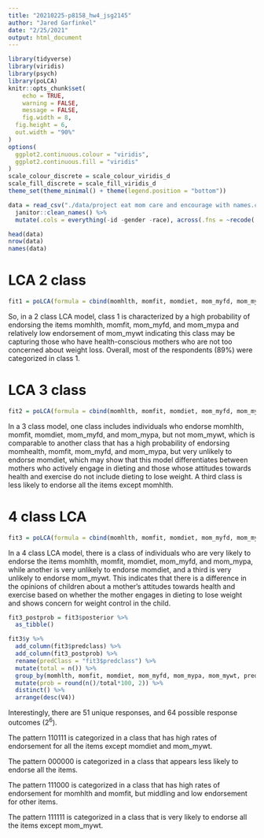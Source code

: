 ```yaml
---
title: "20210225-p8158_hw4_jsg2145"
author: "Jared Garfinkel"
date: "2/25/2021"
output: html_document
---
```


```r
library(tidyverse)
library(viridis)
library(psych)
library(poLCA)
knitr::opts_chunk$set(
	echo = TRUE,
	warning = FALSE,
	message = FALSE,
	fig.width = 8, 
  fig.height = 6,
  out.width = "90%"
)
options(
  ggplot2.continuous.colour = "viridis",
  ggplot2.continuous.fill = "viridis"
)
scale_colour_discrete = scale_colour_viridis_d
scale_fill_discrete = scale_fill_viridis_d
theme_set(theme_minimal() + theme(legend.position = "bottom"))
```

```r
data = read_csv("./data/project eat mom care and encourage with names.csv") %>% 
  janitor::clean_names() %>% 
  mutate(.cols = everything(-id -gender -race), across(.fns = ~recode(., "0" = 2)))

head(data)
nrow(data)
names(data)
```

# LCA 2 class

```r
fit1 = poLCA(formula = cbind(momhlth, momfit, momdiet, mom_myfd, mom_mypa, mom_mywt)~1, data = data, nclass = 2)
```

So, in a 2 class LCA model, class 1 is characterized by a high probability of endorsing the items momhlth, momfit, mom_myfd, and mom_mypa and relatively low endorsement of mom_mywt indicating this class may be capturing those who have health-conscious mothers who are not too concerned about weight loss. Overall, most of the respondents (89%) were categorized in class 1.

# LCA 3 class

```r
fit2 = poLCA(formula = cbind(momhlth, momfit, momdiet, mom_myfd, mom_mypa, mom_mywt)~1, data = data, nclass = 3)
```

In a 3 class model, one class includes individuals who endorse momhlth, momfit, momdiet, mom_myfd, and mom_mypa, but not mom_mywt, which is comparable to another class that has a high probability of endorsing momhealth, momfit, mom_myfd, and mom_mypa, but very unlikely to endorse momdiet, which may show that this model differentiates between mothers who actively engage in dieting and those whose attitudes towards health and exercise do not include dieting to lose weight. A third class is less likely to endorse all the items except momhlth.

# 4 class LCA

```r
fit3 = poLCA(formula = cbind(momhlth, momfit, momdiet, mom_myfd, mom_mypa, mom_mywt)~1, data = data, nclass = 4)
```

In a 4 class LCA model, there is a class of individuals who are very likely to endorse the items momhlth, momfit, momdiet, mom_myfd, and mom_mypa, while another is very unlikely to endorse momdiet, and a third is very unlikely to endorse mom_mywt. This indicates that there is a difference in the opinions of children about a mother's attitudes towards health and exercise based on whether the mother engages in dieting to lose weight and shows concern for weight control in the child.

```r
fit3_postprob = fit3$posterior %>% 
  as_tibble()

fit3$y %>% 
  add_column(fit3$predclass) %>% 
  add_column(fit3_postprob) %>% 
  rename(predClass = "fit3$predclass") %>% 
  mutate(total = n()) %>% 
  group_by(momhlth, momfit, momdiet, mom_myfd, mom_mypa, mom_mywt, predClass) %>% 
  mutate(prob = round(n()/total*100, 2)) %>%
  distinct() %>% 
  arrange(desc(V4))
```

Interestingly, there are 51 unique responses, and 64 possible response outcomes ($2^6$).

The pattern 110111 is categorized in a class that has high rates of endorsement for all the items except momdiet and mom_mywt. 

The pattern 000000 is categorized in a class that appears less likely to endorse all the items.

The pattern 111000 is categorized in a class that has high rates of endorsement for momhlth and momfit, but middling and low endorsement for other items.

The pattern 111111 is categorized in a class that is very likely to endorse all the items except mom_mywt.

